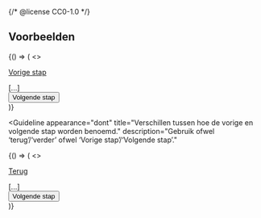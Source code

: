 {/* @license CC0-1.0 */}


## Voorbeelden

<Guideline appearance="do" title="Benoem de stappen consistent.">
  <Canvas language="html">
    {() => (
      <>
        <p>
          <a href="https://example.com/stap-1">Vorige stap</a>
        </p>
        [...]
        <div>
          <button>Volgende stap</button>
        </div>
      </>
    )}
  </Canvas>
</Guideline>

<Guideline
  appearance="dont"
  title="Verschillen tussen hoe de vorige en volgende stap worden benoemd."
  description="Gebruik ofwel ‘terug’/‘verder’ ofwel ‘Vorige stap’/‘Volgende stap’."
>
  <Canvas language="html">
    {() => (
      <>
        <p>
          <a href="https://example.com/stap-1">Terug</a>
        </p>
        [...]
        <div>
          <button>Volgende stap</button>
        </div>
      </>
    )}
  </Canvas>
</Guideline>
